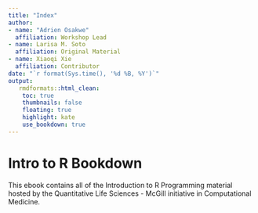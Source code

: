```yaml
---
title: "Index"
author: 
- name: "Adrien Osakwe"
  affiliation: Workshop Lead
- name: Larisa M. Soto
  affiliation: Original Material
- name: Xiaoqi Xie
  affiliation: Contributor
date: "`r format(Sys.time(), '%d %B, %Y')`"
output:
   rmdformats::html_clean:
    toc: true
    thumbnails: false
    floating: true
    highlight: kate
    use_bookdown: true
---
```


# Intro to R Bookdown

This ebook contains all of the Introduction to R Programming material hosted by the Quantitative Life Sciences - McGill initiative in Computational Medicine.
